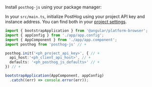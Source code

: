 
Install `posthog-js` using your package manager:

<InstallWebPackageManagers />

In your `src/main.ts`, initialize PostHog using your project API key and instance address. You can find both in your [project settings](https://us.posthog.com/project/settings).  

```ts file=main.ts
import { bootstrapApplication } from '@angular/platform-browser';
import { appConfig } from './app/app.config';
import { AppComponent } from './app/app.component';
import posthog from 'posthog-js' // +

posthog.init('<ph_project_api_key>', { // +
  api_host:'<ph_client_api_host>', // +   
  defaults: '<ph_posthog_js_defaults>' // +
}) // +

bootstrapApplication(AppComponent, appConfig)
  .catch((err) => console.error(err));
```